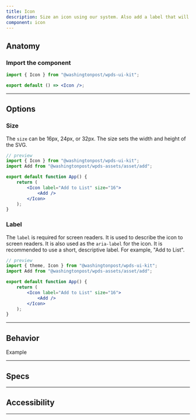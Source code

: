 ```yaml
---
title: Icon
description: Size an icon using our system. Also add a label that will be announced by screen readers.
component: icon
---
```


## Anatomy

<Container caption="Icon component shown with an Add icon asset. Inspect the HTML to see the props. Or use a screen reader to read the label.">
	<EmbedStory componentName="icon" />
</Container>

### Import the component

```jsx
import { Icon } from "@washingtonpost/wpds-ui-kit";

export default () => <Icon />;
```

---

## Options

<Container>
	<EmbedControls
		componentName="icon"
		css={{
			marginBottom: "$050",
		}}
	/>
</Container>

### Size

The `size` can be 16px, 24px, or 32px. The size sets the width and height of the SVG.

```jsx
// preview
import { Icon } from "@washingtonpost/wpds-ui-kit";
import Add from "@washingtonpost/wpds-assets/asset/add";

export default function App() {
	return (
		<Icon label="Add to List" size="16">
			<Add />
		</Icon>
	);
}
```

### Label

The `label` is required for screen readers. It is used to describe the icon to screen readers. It is also used as the `aria-label` for the icon. It is recommended to use a short, descriptive label. For example, "Add to List".

```jsx
// preview
import { theme, Icon } from "@washingtonpost/wpds-ui-kit";
import Add from "@washingtonpost/wpds-assets/asset/add";

export default function App() {
	return (
		<Icon label="Add to List" size="16">
			<Add />
		</Icon>
	);
}
```

---

## Behavior

<Container>Example </Container>

---

## Specs

<Container>
	<EmbedDocsPage componentName="icon" />
</Container>

---

## Accessibility

---
